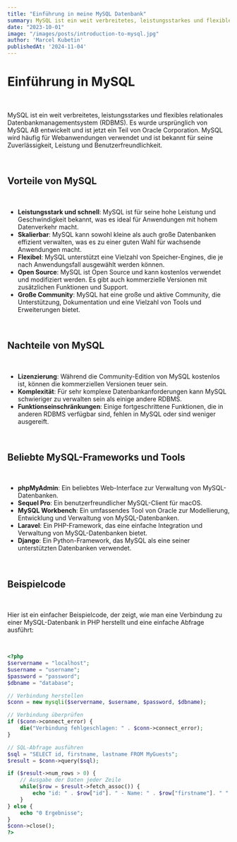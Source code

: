 ```yaml
---
title: "Einführung in meine MySQL Datenbank"
summary: MySQL ist ein weit verbreitetes, leistungsstarkes und flexibles relationales Datenbankmanagementsystem (RDBMS).
date: "2023-10-01"
image: "/images/posts/introduction-to-mysql.jpg"
author: 'Marcel Kubetin'
publishedAt: '2024-11-04'
---
```


# Einführung in MySQL

<br />

MySQL ist ein weit verbreitetes, leistungsstarkes und flexibles relationales Datenbankmanagementsystem (RDBMS). Es wurde ursprünglich von MySQL AB entwickelt und ist jetzt ein Teil von Oracle Corporation. MySQL wird häufig für Webanwendungen verwendet und ist bekannt für seine Zuverlässigkeit, Leistung und Benutzerfreundlichkeit.

<br />

## Vorteile von MySQL

<br />

- **Leistungsstark und schnell**: MySQL ist für seine hohe Leistung und Geschwindigkeit bekannt, was es ideal für Anwendungen mit hohem Datenverkehr macht.
- **Skalierbar**: MySQL kann sowohl kleine als auch große Datenbanken effizient verwalten, was es zu einer guten Wahl für wachsende Anwendungen macht.
- **Flexibel**: MySQL unterstützt eine Vielzahl von Speicher-Engines, die je nach Anwendungsfall ausgewählt werden können.
- **Open Source**: MySQL ist Open Source und kann kostenlos verwendet und modifiziert werden. Es gibt auch kommerzielle Versionen mit zusätzlichen Funktionen und Support.
- **Große Community**: MySQL hat eine große und aktive Community, die Unterstützung, Dokumentation und eine Vielzahl von Tools und Erweiterungen bietet.

<br />

## Nachteile von MySQL

<br />

- **Lizenzierung**: Während die Community-Edition von MySQL kostenlos ist, können die kommerziellen Versionen teuer sein.
- **Komplexität**: Für sehr komplexe Datenbankanforderungen kann MySQL schwieriger zu verwalten sein als einige andere RDBMS.
- **Funktionseinschränkungen**: Einige fortgeschrittene Funktionen, die in anderen RDBMS verfügbar sind, fehlen in MySQL oder sind weniger ausgereift.

<br />

## Beliebte MySQL-Frameworks und Tools

<br />

- **phpMyAdmin**: Ein beliebtes Web-Interface zur Verwaltung von MySQL-Datenbanken.
- **Sequel Pro**: Ein benutzerfreundlicher MySQL-Client für macOS.
- **MySQL Workbench**: Ein umfassendes Tool von Oracle zur Modellierung, Entwicklung und Verwaltung von MySQL-Datenbanken.
- **Laravel**: Ein PHP-Framework, das eine einfache Integration und Verwaltung von MySQL-Datenbanken bietet.
- **Django**: Ein Python-Framework, das MySQL als eine seiner unterstützten Datenbanken verwendet.

<br />

## Beispielcode

<br />

Hier ist ein einfacher Beispielcode, der zeigt, wie man eine Verbindung zu einer MySQL-Datenbank in PHP herstellt und eine einfache Abfrage ausführt:

<br />

```php
<?php
$servername = "localhost";
$username = "username";
$password = "password";
$dbname = "database";

// Verbindung herstellen
$conn = new mysqli($servername, $username, $password, $dbname);

// Verbindung überprüfen
if ($conn->connect_error) {
    die("Verbindung fehlgeschlagen: " . $conn->connect_error);
}

// SQL-Abfrage ausführen
$sql = "SELECT id, firstname, lastname FROM MyGuests";
$result = $conn->query($sql);

if ($result->num_rows > 0) {
    // Ausgabe der Daten jeder Zeile
    while($row = $result->fetch_assoc()) {
        echo "id: " . $row["id"]. " - Name: " . $row["firstname"]. " " . $row["lastname"]. "<br>";
    }
} else {
    echo "0 Ergebnisse";
}
$conn->close();
?>